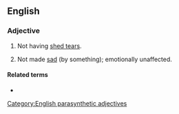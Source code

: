 ==English==

===Adjective===
{{en-adj|head=[[dry]]-[[eyed]]|-}}

# Not having [[shed tears]].
# {{lb|en|by extension}} Not made [[sad]] (by something); emotionally unaffected.

====Related terms====
* {{l|en|dry eye}}

[[Category:English parasynthetic adjectives]]